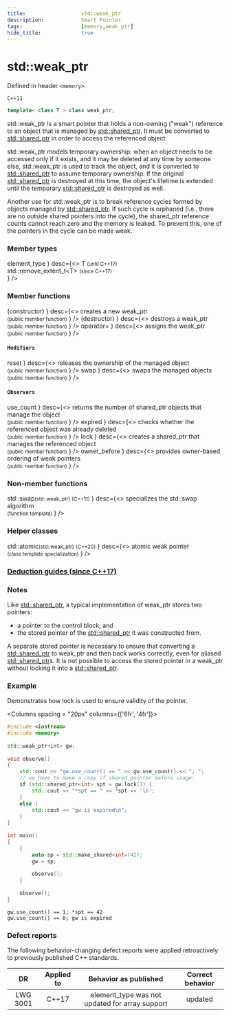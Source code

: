 ```yaml
---
title:                  std::weak_ptr
description:            Smart Pointer
tags:                   [memory,weak_ptr]
hide_title:             true
---
```



# std::weak_ptr

Defined in header `<memory>`.

`C++11`
```cpp
template< class T > class weak_ptr;
```

std::weak_ptr is a smart pointer that holds a non-owning ("weak") reference to an object that is managed by [std::shared_ptr](../shared_ptr). 
It must be converted to [std::shared_ptr](../shared_ptr) in order to access the referenced object.

std::weak_ptr models temporary ownership: when an object needs to be accessed only if it exists, and it may be deleted at any time by someone else, 
std::weak_ptr is used to track the object, and it is converted to [std::shared_ptr](../shared_ptr) to assume temporary ownership. 
If the original [std::shared_ptr](../shared_ptr) is destroyed at this time, 
the object's lifetime is extended until the temporary [std::shared_ptr](../shared_ptr) is destroyed as well.

Another use for std::weak_ptr is to break reference cycles formed by objects managed by [std::shared_ptr](../shared_ptr). If such cycle is orphaned 
(i.e., there are no outside shared pointers into the cycle), the shared_ptr reference counts cannot reach zero and the memory is leaked. To prevent this, 
one of the pointers in the cycle can be made weak.

### Member types

<SymbolTable noTraits>
	<Symbol name={<>
                element_type
                </>}
    		desc={<>
                T <small>(until C++17)</small>  <br/>
                std::remove_extent_t&lt;T&gt; <small>(since C++17)</small> <br/>
                </>} 
                />
</SymbolTable>

### Member functions

<SymbolTable noTraits>
	<Symbol autoLink linkName="/docs/std/memory/_weak_ptr/weak_ptr"
            name={<>
                (constructor)
                </>}
    		desc={<>
                creates a new weak_ptr <br/>
                <small>(public member function)</small>
                </>} 
                />
    <Symbol autoLink linkName="/docs/std/memory/_weak_ptr/~weak_ptr"
            name={<>
                (destructor)
                </>}
    		desc={<>
                destroys a weak_ptr <br/>
                <small>(public member function)</small>
                </>} 
                />
    <Symbol autoLink linkName="/docs/std/memory/_weak_ptr/operator="
            name={<>
                operator=
                </>}
    		desc={<>
                assigns the weak_ptr <br/>
                <small>(public member function)</small>
                </>} 
                />
</SymbolTable>

#### `Modifiers`

<SymbolTable noTraits>
	<Symbol autoLink linkName="/docs/std/memory/_weak_ptr/reset"
            name={<>
                reset
                </>}
    		desc={<>
                releases the ownership of the managed object <br/>
                <small>(public member function)</small>
                </>} 
                />
    <Symbol autoLink linkName="/docs/std/memory/_weak_ptr/swap"
            name={<>
                swap
                </>}
    		desc={<>
                swaps the managed objects <br/>
                <small>(public member function)</small>
                </>} 
                />
</SymbolTable>

#### `Observers`

<SymbolTable noTraits>
	<Symbol autoLink linkName="/docs/std/memory/_weak_ptr/use_count"
            name={<>
                use_count
                </>}
    		desc={<>
                returns the number of shared_ptr objects that manage the object <br/>
                <small>(public member function)</small>
                </>} 
                />
    <Symbol autoLink linkName="/docs/std/memory/_weak_ptr/expired"
            name={<>
                expired
                </>}
    		desc={<>
                checks whether the referenced object was already deleted <br/>
                <small>(public member function)</small>
                </>} 
                />
    <Symbol autoLink linkName="/docs/std/memory/_weak_ptr/lock"
            name={<>
                lock
                </>}
    		desc={<>
                creates a shared_ptr that manages the referenced object <br/>
                <small>(public member function)</small>
                </>} 
                />
    <Symbol autoLink linkName="/docs/std/memory/_weak_ptr/owner_before"
            name={<>
                owner_before
                </>}
    		desc={<>
                provides owner-based ordering of weak pointers <br/>
                <small>(public member function)</small>
                </>} 
                />
</SymbolTable>

### Non-member functions

<SymbolTable noTraits>
	<Symbol autoLink linkName="/docs/std/memory/_weak_ptr/swap2"
            name={<>
                std::swap<small>(std::weak_ptr)</small> <small>(C++11)</small>
                </>}
    		desc={<>
                specializes the std::swap algorithm <br/>
                <small>(function template)</small>
                </>} 
                />
</SymbolTable>

### Helper classes

<SymbolTable noTraits>
	<Symbol autoLink linkName="/docs/std/memory/_weak_ptr/atomic2"
            name={<>
                std::atomic<small>(std::weak_ptr)</small> <small>(C++20)</small>
                </>}
    		desc={<>
                atomic weak pointer <br/>
                <small>(class template specialization)</small>
                </>} 
                />
</SymbolTable>

### [Deduction guides (since C++17)](../_weak_ptr/deduction_guides)

### Notes
Like [std::shared_ptr](../shared_ptr), a typical implementation of weak_ptr stores two pointers:

* a pointer to the control block; and
* the stored pointer of the [std::shared_ptr](../shared_ptr) it was constructed from.

A separate stored pointer is necessary to ensure that converting a [std::shared_ptr](../shared_ptr) to weak_ptr and then back works correctly, 
even for aliased [std::shared_ptr](../shared_ptr)s. It is not possible to access the stored pointer in a weak_ptr without locking it into a [std::shared_ptr](../shared_ptr).

### Example
Demonstrates how lock is used to ensure validity of the pointer.

<Columns spacing = "20px" columns={['6fr', '4fr']}>
<div>

```cpp
#include <iostream>
#include <memory>
 
std::weak_ptr<int> gw;
 
void observe()
{
    std::cout << "gw.use_count() == " << gw.use_count() << "; ";
    // we have to make a copy of shared pointer before usage:
    if (std::shared_ptr<int> spt = gw.lock()) {
        std::cout << "*spt == " << *spt << '\n';
    }
    else {
        std::cout << "gw is expired\n";
    }
}
 
int main()
{
    {
        auto sp = std::make_shared<int>(42);
        gw = sp;
 
        observe();
    }
 
    observe();
}
```

</div>

<div>

```plaintext title="Result"
gw.use_count() == 1; *spt == 42
gw.use_count() == 0; gw is expired
```

</div>
</Columns>

### Defect reports
The following behavior-changing defect reports were applied retroactively to previously published C++ standards.

|    DR    | Applied to |              Behavior as published             | Correct behavior |
|:--------:|:----------:|:----------------------------------------------:|:----------------:|
| LWG 3001 | C++17      | element_type was not updated for array support | updated          |